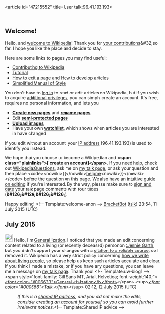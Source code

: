 <article id="47215552" title=User talk:96.41.193.193>
	<talkpage id="47215552" title="User talk:96.41.193.193">
== Welcome! ==

Hello, and [[Wikipedia:Introduction|welcome to Wikipedia]]! Thank you for [[Special:Contributions/96.41.193.193|your contributions]]&amp;#32;so far. I hope you like the place and decide to stay.

Here are some links to pages you may find useful:
* [[Wikipedia:Contributing to Wikipedia|Contributing to Wikipedia]]
* [[Wikipedia:Tutorial|Tutorial]]
* [[Wikipedia:How to edit a page|How to edit a page]] and [[Wikipedia:Article development|How to develop articles]]
* [[Wikipedia:Simplified Manual of Style|Simplified Manual of Style]]

You don't have to [[Special:Userlogin|log in]] to read or edit articles on Wikipedia, but if you wish to acquire [[Wikipedia:Why create an account?|additional privileges]], you can simply create an account.  It's free, requires no personal information, and lets you:
* '''[[Help:Starting a new page|Create new pages]]''' and '''[[Wikipedia:How to rename a page|rename pages]]'''
* Edit '''[[Wikipedia:Semi-protection policy|semi-protected pages]]'''
* '''[[Help:Upload|Upload images]]'''
* Have your own '''[[Wikipedia:Watchlist|watchlist]]''', which shows when articles you are interested in have changed

If you edit without an account, your [[IP address]] (96.41.193.193) is used to identify you instead.

We hope that you choose to become a Wikipedian and '''&lt;span class=&quot;plainlinks&quot;&gt;[{{fullurl:Special:Userlogin|type=signup&amp;campaign=anonwelcometemplate}} create an account]&lt;/span&gt;'''.  If you need help, check out [[Wikipedia:Questions]], ask me on [[User talk:BracketBot|my talk page]], or ask your question and then place &lt;code&gt;&lt;nowiki&gt;{{&lt;/nowiki&gt;[[:Category:Wikipedians looking for help|helpme]]&lt;nowiki&gt;}}&lt;/nowiki&gt;&lt;/code&gt; before the question on this page.  We also have an [[WP:TMM|intuitive guide on editing]] if you're interested. By the way, please make sure to [[Wikipedia:Sign your posts on talk pages|sign and date]] your talk page comments with four tildes ('''&amp;#126;&amp;#126;&amp;#126;&amp;#126;'''). 

Happy editing! &lt;!-- Template:welcome-anon --&gt; [[User:BracketBot|BracketBot]] ([[User talk:BracketBot|talk]]) 23:54, 11 July 2015 (UTC)

== July 2015 ==
[[File:Information.svg|25px|alt=Information icon]] Hello, I'm [[User:General Ization|General Ization]]. I noticed that you made an edit concerning content related to a living (or recently deceased) person{{spaces|1}}on [[:Jennie Garth]], but you didn't support your changes with a [[Wikipedia:Inline citation|citation to a reliable source]], so I removed it. Wikipedia has a very strict policy concerning [[Wikipedia:Biographies of living persons|how we write about living people]], so please help us keep such articles accurate and clear. If you think I made a mistake, or if you have any questions, you can leave me a message on [[User_talk:General Ization|my talk page]]. Thank you! &lt;!-- Template:uw-biog1 --&gt; &lt;span style=&quot;font-family: Gill Sans MT, Arial, Helvetica; font-weight:140;&quot;&gt;[[User:General Ization|&lt;font color=&quot;#006633&quot;&gt;General &lt;i&gt;Ization&lt;/i&gt;&lt;/font&gt;]]&lt;/span&gt; &lt;sup&gt;''[[User talk:General Ization|&lt;font color=&quot;#000666&quot;&gt;Talk  &lt;/font&gt;]] ''&lt;/sup&gt; 02:12, 12 July 2015 (UTC)
:''If this is a [[Network address translation|shared IP address]], and you did not make the edits, consider [[Wikipedia:Why create an account?|creating an account]] for yourself so you can avoid further irrelevant notices.''&lt;!-- Template:Shared IP advice --&gt;
	</talkpage>
</article>